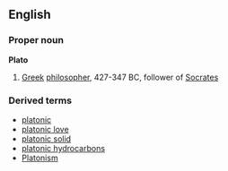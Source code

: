 ==English==
===Proper noun===
{{wikipedia}}
'''Plato'''
# [[Greek]] [[philosopher]], 427-347 BC, follower of [[Socrates]]
===Derived terms===
*[[platonic]]
*[[platonic love]]
*[[platonic solid]]
*[[platonic hydrocarbons]]
*[[Platonism]]
